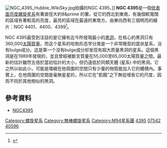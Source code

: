 {{Infobox Galaxy
| name = [[星雲和星團新總表|NGC]] 4395
| image = [[Image:Ngc4395.jpg|250px]]
| caption = [[星系演化探測器|GALEX]]拍攝的NGC 4395[[紫外線|紫外線]]影像。<br/>創建者：GALEX/[[NASA|NASA]]
| epoch = [[J2000|J2000]]
| ra = {{RA|12|25|48.9}}<ref name="ned">{{cite web
  | title=NASA/IPAC Extragalactic Database
  | work=Results for
  | url=http://nedwww.ipac.caltech.edu/
  | accessdate=2006-11-04
  | archive-date=2011-05-14
  | archive-url=https://web.archive.org/web/20110514100451/http://nedwww.ipac.caltech.edu/
  | dead-url=no
  }}</ref>
| dec = {{DEC|+33|32|48}}<ref name="ned" />
| constellation name =
| z = 319 ± 1 公里/秒<ref name="ned" />
| dist_ly =
| type = SA(s)m<ref name="ned" />
| appmag_v = 10.6<ref name="ned" />
| size_v = 13′.2 × 11′.0<ref name="ned" />
| notes =
| names =  [[星雲和星團新總表|NGC]] 4399 through 4401,<ref name="NSOG" /> [[Uppsala_General_Catalogue|UGC]] 7542,<ref name="ned" /> [[Principal_Galaxies_Catalogue|PGC]] 40596<ref name="ned" />
}}
[[Image:NGC_4395_Hubble_WikiSky.jpg|thumb]]拍攝的NGC 4395。]]
'''NGC 4395'''是一個[[低表面亮度星系|低表面亮度]][[螺旋星系|螺旋星系]]有著直徑大約8&prime 的暈。從它的西北到東南，有幾個較寬闊的區域有著較高的亮度，最亮的區域在最遠的東南方。由東向西有三個明亮的綴片：NGC 4401、4400、4399<ref name="NSOG">{{cite book 
 |last= Kepple
 |first= George Robert
 |coauthors= Glen W. Sanner
 |title= The Night Sky Observer's Guide, Volume 2
 |publisher= Willmann-Bell, Inc.
 |year= 1998
 |isbn= 0-943396-60-3
 |page=48
}}</ref>。

NGC 4395最受到注目的是它擁有迄今所發現最小的[[黑洞|黑洞]]，在核心的黑洞只有360,000[[太陽質量|太陽質量]]。而这个星系的哈勃形态学分类是一个非常晚型的盘状星系，没有bulge成分。这是第一个没有bulge成分却发现有超大质量黑洞的星系。這個黑洞是在1989年發現的，並且曾經被斷言質量在55,000至65,000太陽質量之間。最新的估計雖然五倍於當初估計的大小，但仍遠低於同類天體 (星系) 中的黑洞。它之所以如此小，可能是環繞在他周圍的空間只有少量的物質能加入它的體積內。事實上，在他周圍的空間是毫無星星的，所以它在"飢餓"之下無從增長它的尺度，因而不同於其他相似的黑洞。

== 參考資料 ==
{{reflist}}
* [https://web.archive.org/web/20071026171124/http://www.dsi-astronomie.de/NGC4395_R.htm NGC4395]

[[Category:螺旋星系|Category:螺旋星系]]
[[Category:無棒螺旋星系|Category:無棒螺旋星系]]
[[Category:M94星系團|Category:M94星系團]]
[[Category:NGC天體|4395]]
[[Category:UGC天體|07542]]
[[Category:PGC天體|40596]]

{{galaxy-stub}}